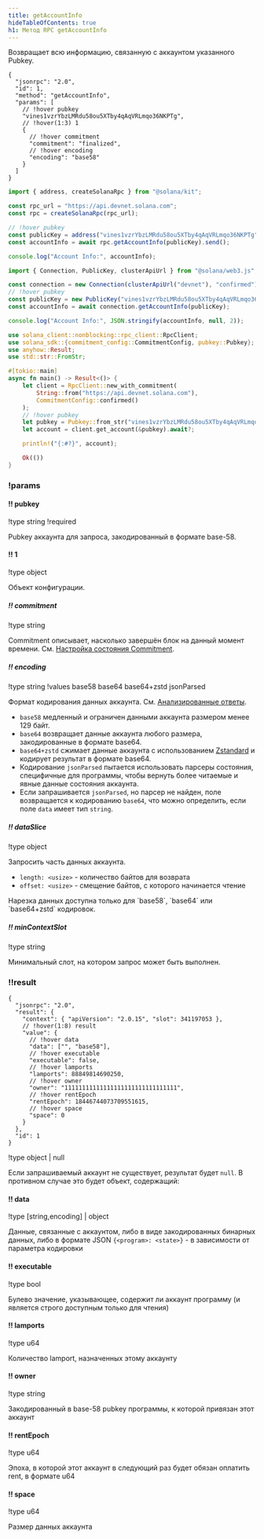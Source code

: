 ```yaml
---
title: getAccountInfo
hideTableOfContents: true
h1: Метод RPC getAccountInfo
---
```


Возвращает всю информацию, связанную с аккаунтом указанного Pubkey.

<APIMethod>

```jsonc !!request curl
{
  "jsonrpc": "2.0",
  "id": 1,
  "method": "getAccountInfo",
  "params": [
    // !hover pubkey
    "vines1vzrYbzLMRdu58ou5XTby4qAqVRLmqo36NKPTg",
    // !hover(1:3) 1
    {
      // !hover commitment
      "commitment": "finalized",
      // !hover encoding
      "encoding": "base58"
    }
  ]
}
```

```ts !!request title="Kit"
import { address, createSolanaRpc } from "@solana/kit";

const rpc_url = "https://api.devnet.solana.com";
const rpc = createSolanaRpc(rpc_url);

// !hover pubkey
const publicKey = address("vines1vzrYbzLMRdu58ou5XTby4qAqVRLmqo36NKPTg");
const accountInfo = await rpc.getAccountInfo(publicKey).send();

console.log("Account Info:", accountInfo);
```

```ts !!request title="web3.js"
import { Connection, PublicKey, clusterApiUrl } from "@solana/web3.js";

const connection = new Connection(clusterApiUrl("devnet"), "confirmed");
// !hover pubkey
const publicKey = new PublicKey("vines1vzrYbzLMRdu58ou5XTby4qAqVRLmqo36NKPTg");
const accountInfo = await connection.getAccountInfo(publicKey);

console.log("Account Info:", JSON.stringify(accountInfo, null, 2));
```

```rs !!request title="Rust"
use solana_client::nonblocking::rpc_client::RpcClient;
use solana_sdk::{commitment_config::CommitmentConfig, pubkey::Pubkey};
use anyhow::Result;
use std::str::FromStr;

#[tokio::main]
async fn main() -> Result<()> {
    let client = RpcClient::new_with_commitment(
        String::from("https://api.devnet.solana.com"),
        CommitmentConfig::confirmed()
    );
    // !hover pubkey
    let pubkey = Pubkey::from_str("vines1vzrYbzLMRdu58ou5XTby4qAqVRLmqo36NKPTg")?;
    let account = client.get_account(&pubkey).await?;

    println!("{:#?}", account);

    Ok(())
}
```

### !params

#### !! pubkey

!type string !required

Pubkey аккаунта для запроса, закодированный в формате base-58.

#### !! 1

!type object

Объект конфигурации.

##### !! commitment

!type string

Commitment описывает, насколько завершён блок на данный момент времени. См.
[Настройка состояния Commitment](/docs/rpc#configuring-state-commitment).

##### !! encoding

!type string !values base58 base64 base64+zstd jsonParsed

Формат кодирования данных аккаунта. См.
[Анализированные ответы](/docs/rpc#parsed-responses).

- `base58` медленный и ограничен данными аккаунта размером менее 129 байт.
- `base64` возвращает данные аккаунта любого размера, закодированные в формате
  base64.
- `base64+zstd` сжимает данные аккаунта с использованием
  [Zstandard](https://facebook.github.io/zstd/) и кодирует результат в формате
  base64.
- Кодирование `jsonParsed` пытается использовать парсеры состояния, специфичные
  для программы, чтобы вернуть более читаемые и явные данные состояния аккаунта.
- Если запрашивается `jsonParsed`, но парсер не найден, поле возвращается к
  кодированию `base64`, что можно определить, если поле `data` имеет тип
  `string`.

##### !! dataSlice

!type object

Запросить часть данных аккаунта.

- `length: <usize>` - количество байтов для возврата
- `offset: <usize>` - смещение байтов, с которого начинается чтение

<Callout type="info">
  Нарезка данных доступна только для `base58`, `base64` или `base64+zstd`
  кодировок.
</Callout>

##### !! minContextSlot

!type string

Минимальный слот, на котором запрос может быть выполнен.

### !!result

```jsonc !response
{
  "jsonrpc": "2.0",
  "result": {
    "context": { "apiVersion": "2.0.15", "slot": 341197053 },
    // !hover(1:8) result
    "value": {
      // !hover data
      "data": ["", "base58"],
      // !hover executable
      "executable": false,
      // !hover lamports
      "lamports": 88849814690250,
      // !hover owner
      "owner": "11111111111111111111111111111111",
      // !hover rentEpoch
      "rentEpoch": 18446744073709551615,
      // !hover space
      "space": 0
    }
  },
  "id": 1
}
```

!type object | null

Если запрашиваемый аккаунт не существует, результат будет `null`. В противном
случае это будет объект, содержащий:

#### !! data

!type \[string,encoding\] | object

Данные, связанные с аккаунтом, либо в виде закодированных бинарных данных, либо
в формате JSON `{<program>: <state>}` - в зависимости от параметра кодировки

#### !! executable

!type bool

Булево значение, указывающее, содержит ли аккаунт программу (и является строго
доступным только для чтения)

#### !! lamports

!type u64

Количество lamport, назначенных этому аккаунту

#### !! owner

!type string

Закодированный в base-58 pubkey программы, к которой привязан этот аккаунт

#### !! rentEpoch

!type u64

Эпоха, в которой этот аккаунт в следующий раз будет обязан оплатить rent, в
формате u64

#### !! space

!type u64

Размер данных аккаунта

</APIMethod>
